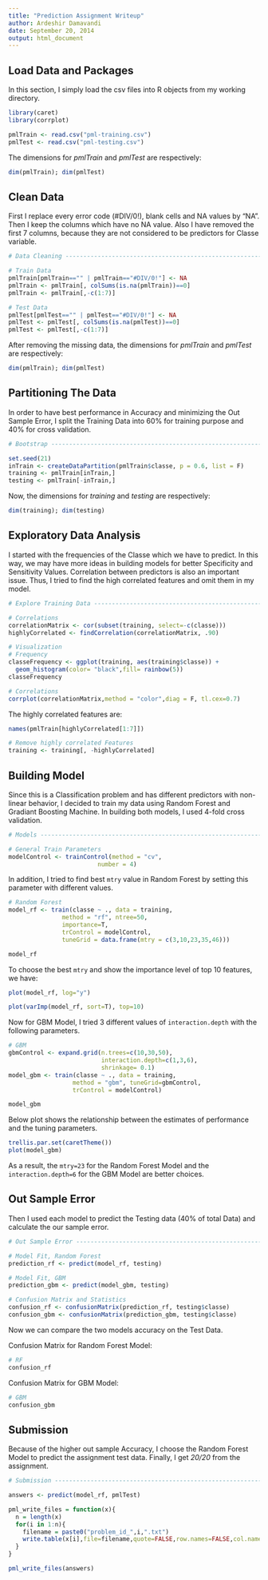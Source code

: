 ```yaml
---
title: "Prediction Assignment Writeup"
author: Ardeshir Damavandi
date: September 20, 2014
output: html_document
---
```

 
 
 
Load Data and Packages
----------------------
In this section, I simply load the csv files into R objects from my working directory.

```r
library(caret)
library(corrplot)
```

```r
pmlTrain <- read.csv("pml-training.csv")
pmlTest <- read.csv("pml-testing.csv")
```
The dimensions for *pmlTrain* and *pmlTest* are respectively: 
```r
dim(pmlTrain); dim(pmlTest)
```

Clean Data
----------------------
First I replace every error code (#DIV/0!), blank cells and NA values by "NA". Then I keep the columns which have no NA value. Also I have removed the first 7 columns, because they are not considered to be predictors for Classe variable. 
```r
# Data Cleaning -----------------------------------------------------------

# Train Data
pmlTrain[pmlTrain=="" | pmlTrain=="#DIV/0!"] <- NA
pmlTrain <- pmlTrain[, colSums(is.na(pmlTrain))==0]
pmlTrain <- pmlTrain[,-c(1:7)]

# Test Data
pmlTest[pmlTest=="" | pmlTest=="#DIV/0!"] <- NA
pmlTest <- pmlTest[, colSums(is.na(pmlTest))==0]
pmlTest <- pmlTest[,-c(1:7)]
```
After removing the missing data, the dimensions for *pmlTrain* and *pmlTest* are respectively: 
```r
dim(pmlTrain); dim(pmlTest)
```
Partitioning The Data
----------------------
In order to have best performance in Accuracy and minimizing the Out Sample Error, I split the Training Data into 60% for training purpose and 40% for cross validation. 
```r
# Bootstrap ----------------------------------------------------------------

set.seed(21)
inTrain <- createDataPartition(pmlTrain$classe, p = 0.6, list = F)
training <- pmlTrain[inTrain,]
testing <- pmlTrain[-inTrain,]
```
Now, the dimensions for *training* and *testing* are respectively: 
```r
dim(training); dim(testing)
```
Exploratory Data Analysis
----------------------
I started with the frequencies of the Classe which we have to predict. In this way, we may have more ideas in building models for better Specificity and Sensitivity Values. Correlation between predictors is also an important issue. Thus, I tried to find the high correlated features and omit them in my model. 
```r
# Explore Training Data ---------------------------------------------------

# Correlations
correlationMatrix <- cor(subset(training, select=-c(classe)))
highlyCorrelated <- findCorrelation(correlationMatrix, .90)
```
```r
# Visualization
# Frequency
classeFrequency <- ggplot(training, aes(training$classe)) +
  geom_histogram(color= "black",fill= rainbow(5))
classeFrequency
```
```r
# Correlations
corrplot(correlationMatrix,method = "color",diag = F, tl.cex=0.7)
```
 
 
The highly correlated features are:

```r
names(pmlTrain[highlyCorrelated[1:7]])
```
```r
# Remove highly correlated Features
training <- training[, -highlyCorrelated]
```
Building Model
----------------------
Since this is a Classification problem and has different predictors with non-linear behavior, I decided to train my data using Random Forest and Gradiant Boosting Machine. In building both models, I used 4-fold cross validation.
```r
# Models ------------------------------------------------------------------

# General Train Parameters
modelControl <- trainControl(method = "cv",
                         number = 4)
```
In addition, I tried to find best `mtry` value in Random Forest by setting this parameter with different values.
```r
# Random Forest
model_rf <- train(classe ~ ., data = training,
               method = "rf", ntree=50,
               importance=T, 
               trControl = modelControl,
               tuneGrid = data.frame(mtry = c(3,10,23,35,46)))

```
```r
model_rf
```
To choose the best `mtry` and show the importance level of top 10 features, we have:
```r
plot(model_rf, log="y")
```
```r
plot(varImp(model_rf, sort=T), top=10)
```

Now for GBM Model, I tried 3 different values of `interaction.depth` with the following parameters.
```r
# GBM
gbmControl <- expand.grid(n.trees=c(10,30,50),
                          interaction.depth=c(1,3,6),
                          shrinkage= 0.1)
model_gbm <- train(classe ~ ., data = training,
                  method = "gbm", tuneGrid=gbmControl,
                  trControl = modelControl)
```
```r
model_gbm
```
Below plot shows the relationship between the estimates of performance and the tuning parameters.
```r
trellis.par.set(caretTheme())
plot(model_gbm)

```
 
 
As a result, the `mtry=23` for the Random Forest Model and the `interaction.depth=6` for the GBM Model are  better choices.

Out Sample Error
----------------------
Then I used each model to predict the Testing data (40% of total Data) and calculate the our sample error. 
```r
# Out Sample Error --------------------------------------------------------

# Model Fit, Random Forest
prediction_rf <- predict(model_rf, testing)

# Model Fit, GBM
prediction_gbm <- predict(model_gbm, testing)

# Confusion Matrix and Statistics
confusion_rf <- confusionMatrix(prediction_rf, testing$classe)
confusion_gbm <- confusionMatrix(prediction_gbm, testing$classe)
```
Now we can compare the two models accuracy on the Test Data.
 
Confusion Matrix for Random Forest Model:
```r
# RF
confusion_rf
```
Confusion Matrix for GBM Model:
```r

# GBM
confusion_gbm
```
 
Submission
----------------------
Because of the higher out sample Accuracy, I choose the Random Forest Model to predict the assignment test data. Finally, I get *20/20* from the assignment. 
```r
# Submission ---------------------------------------------------------------

answers <- predict(model_rf, pmlTest)

pml_write_files = function(x){
  n = length(x)
  for(i in 1:n){
    filename = paste0("problem_id_",i,".txt")
    write.table(x[i],file=filename,quote=FALSE,row.names=FALSE,col.names=FALSE)
  }
}

pml_write_files(answers)

```

